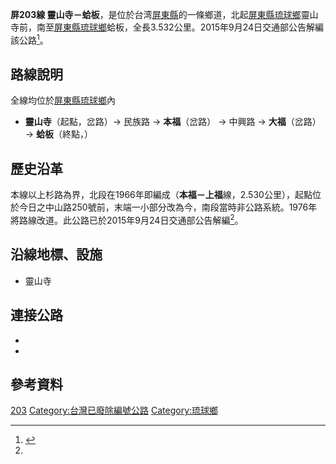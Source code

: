 {{Infobox Taiwan Highway
|type=TH
|county=pt
|route=203
|Level=鄉道
|Length=3.532
|established = 1966年
|decommissioned = 2015年9月24日
|Start=[[屏東縣|屏東縣]][[琉球鄉|琉球鄉]]靈山寺
|End=屏東縣琉球鄉蛤板
}}
'''屏203線 靈山寺－蛤板'''，是位於台湾[[屏東縣|屏東縣]]的一條鄉道，北起[[屏東縣|屏東縣]][[琉球鄉|琉球鄉]]靈山寺前，南至[[屏東縣|屏東縣]][[琉球鄉|琉球鄉]]蛤板，全長3.532公里{{r|thb}}。2015年9月24日交通部公告解編該公路<ref name="motc2015">{{cite web|url=http://odmdoc.motc.gov.tw/IFDEWebBBS_MOTC/ExternalBBS.aspx?ThirdDocId=104RD06046|publisher=[[中華民國交通部|中華民國交通部]]|accessdate=2017-03-08|date=2015-09-24|title=公告修正屏東縣鄉道公路路線表（含路線表及修正對照表）|deadurl=yes|archiveurl=https://web.archive.org/web/20160806154226/http://odmdoc.motc.gov.tw/IFDEWebBBS_MOTC/ExternalBBS.aspx?ThirdDocId=104RD06046|archivedate=2016-08-06}}</ref>。

== 路線說明 ==
;全線均位於[[屏東縣|屏東縣]][[琉球鄉|琉球鄉]]內
*'''靈山寺'''（起點，{{jct|country=TWN|TRPT|202}}岔路）→ 民族路 → '''本福'''（{{jct|country=TWN|TRPT|204}}岔路） → 中興路 → '''大福'''（{{jct|country=TWN|TRPT|204}}岔路） → '''蛤板'''（終點，{{jct|country=TWN|TRPT|202}}）

== 歷史沿革 ==
本線以上杉路為界，北段在1966年即編成（'''本福－上福'''線，2.530公里）{{r|twroad1966}}{{r|ascGU}}，起點位於今日之中山路250號前，末端一小部分改為今{{jct|country=TWN|TRPT|204}}，南段當時非公路系統。1976年將路線改道{{r|twroad1976}}{{r|5WBDZ}}{{r|thb}}。此公路已於2015年9月24日交通部公告解編<ref name="motc2015"/>。

== 沿線地標、設施 ==

*靈山寺

== 連接公路 ==
*{{jct|country=TWN|TRPT|202}}
*{{jct|country=TWN|TRPT|204}}

== 參考資料 ==
{{reflist|refs=

<ref name="thb">{{cite web |url=https://spreadsheets.google.com/spreadsheet/pub?key=0Avc0r7dng8JrdFF0YmRlSEl1dWhxVmJtR2hwZDFmcFE&gid=10 |title=屏東縣鄉道公路路線表 |accessdate=2011-04-14 |date=2010-07-19 |publisher=公路總局 |archive-date=2014-12-11 |archive-url=https://web.archive.org/web/20141211002112/https://spreadsheets.google.com/spreadsheet/pub?key=0Avc0r7dng8JrdFF0YmRlSEl1dWhxVmJtR2hwZDFmcFE&gid=10 |dead-url=no }}</ref>

<ref name="twroad1966">{{cite web |url=http://www.twroad.org/road/07history/roc/gazette/img/1966-2.png |title=公告「臺灣省省、縣、鄉道及專用公路變更暨新闢路線里程表」 |accessdate=2011-04-14 |date=1966-07-22 |work=政府公報資料索引 |publisher=臺灣省政府 |deadurl=yes |archiveurl=https://web.archive.org/web/20140808052051/http://www.twroad.org/road/07history/roc/gazette/img/1966-2.png |archivedate=2014-08-08 }}</ref>

<ref name="twroad1976">{{cite web |url=http://www.twroad.org/road/07history/roc/gazette/img/1976-16b.png |title=公告「65年度臺灣省公路資料統計表」 |accessdate=2011-04-14 |date=1977-09-09 |work=政府公報資料索引 |publisher=臺灣省政府 |deadurl=yes |archiveurl=https://web.archive.org/web/20140808052139/http://www.twroad.org/road/07history/roc/gazette/img/1976-16b.png |archivedate=2014-08-08 }}</ref>

<ref name="ascGU">{{cite web|url=http://goo.gl/maps/ascGU|title=琉球嶼1966 |accessdate=2011-04-14 |date=1966-07-22 |work=政府公報資料索引 |publisher=臺灣省政府}}</ref>

<ref name="5WBDZ">{{cite web|url=http://goo.gl/maps/5WBDZ|title=琉球嶼1976 |accessdate=2011-04-14 |date=1967-07-07 |work=政府公報資料索引 |publisher=臺灣省政府}}</ref>

}}

{{屏東縣鄉道}}
{{屏東縣琉球鄉}}

[[Category:屏東縣鄉道|203]]
[[Category:台灣已廢除編號公路|Category:台灣已廢除編號公路]]
[[Category:琉球鄉|Category:琉球鄉]]